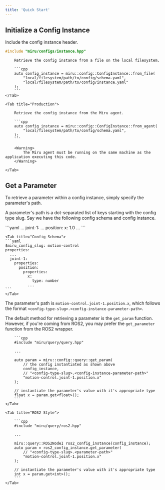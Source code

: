 ```yaml
---
title: 'Quick Start'
---
```



## Initialize a Config Instance
Include the config instance header.

```cpp
#include "miru/configs/instance.hpp"
```

<Tabs>
    <Tab title="Development">


        Retrieve the config instance from a file on the local filesystem.

        ```cpp
        auto config_instance = miru::config::ConfigInstance::from_file(
            "local/filesystem/path/to/config/schema.yaml",
            "local/filesystem/path/to/config/instance.yaml"
        );
        ```
    </Tab>

    <Tab title="Production">

        Retrieve the config instance from the Miru agent.

        ```cpp
        auto config_instance = miru::config::ConfigInstance::from_agent(
            "local/filesystem/path/to/config/schema.yaml",
        );
        ```

        <Warning>
            The Miru agent must be running on the same machine as the application executing this code.
        </Warning>

    </Tab>
</Tabs>

## Get a Parameter

To retrieve a parameter within a config instance, simply specify the parameter's path.

A parameter's path is a dot-separated list of keys starting with the config type slug. Say we have the following config schema and config instance.

<Tabs>
    <Tab title="Config Instance">
    ```yaml
    ...
    joint-1:
      ...
      position:
        x: 1.0
        ...
    ```
    </Tab>

    <Tab title="Config Schema">
    ```yaml
    $miru_config_slug: motion-control
    properties:
      ...
      joint-1:
        properties:
          position:
            properties:
              x:
                type: number
              ...
    ```
    </Tab>
</Tabs>

The parameter's path is `motion-control.joint-1.position.x`, which follows the format `<config-type-slug>.<config-instance-parameter-path>`.

The default method for retrieving a parameter is the `get_param` function. However, if you're coming from ROS2, you may prefer the `get_parameter` function from the ROS2 wrapper.

<Tabs>
    <Tab title="Default">

        ```cpp
        #include "miru/query/query.hpp"

        ...

        auto param = miru::config::query::get_param(
            // the config instantiated as shown above
            config_instance,
            // "<config-type-slug>.<config-instance-parameter-path>"
            "motion-control.joint-1.position.x"
        );

        // instantiate the parameter's value with it's appropriate type
        float x = param.get<float>();
        ```
    </Tab>

    <Tab title="ROS2 Style">

        ```cpp
        #include "miru/query/ros2.hpp"

        ...

        miru::query::ROS2NodeI ros2_config_instance(config_instance);
        auto param = ros2_config_instance.get_parameter(
            // "<config-type-slug>.<parameter-path>"
            "motion-control.joint-1.position.x"
        );

        // instantiate the parameter's value with it's appropriate type
        int x = param.get<int>();
        ```
    </Tab>
</Tabs>